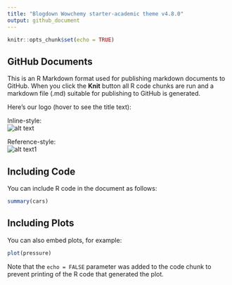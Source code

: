 ```yaml
---
title: "Blogdown Wowchemy starter-academic theme v4.8.0"
output: github_document
---
```


<!-- README.md is generated from README.Rmd. Please edit that file -->

```r
knitr::opts_chunk$set(echo = TRUE)
```

## GitHub Documents

This is an R Markdown format used for publishing markdown documents to GitHub. When you click the **Knit** button all R code chunks are run and a markdown file (.md) suitable for publishing to GitHub is generated.

Here's our logo (hover to see the title text):

Inline-style:  
![alt text](https://db.yihui.name/images/hex-blogdown.png)

Reference-style:  
![alt text1][logo]

[logo]: http://hexb.in/hexagons/rmarkdown.png

## Including Code

You can include R code in the document as follows:

```r
summary(cars)
```

## Including Plots

You can also embed plots, for example:

```r
plot(pressure)
```

Note that the `echo = FALSE` parameter was added to the code chunk to prevent printing of the R code that generated the plot.
